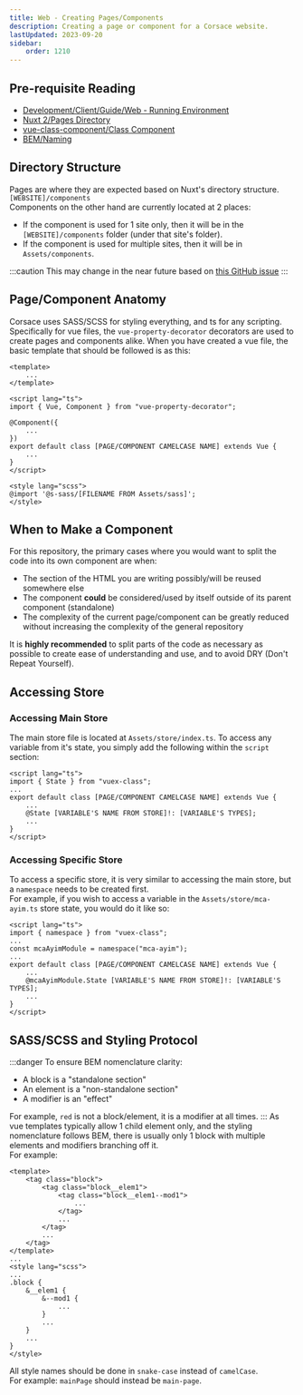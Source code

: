 ```yaml
---
title: Web - Creating Pages/Components
description: Creating a page or component for a Corsace website.
lastUpdated: 2023-09-20
sidebar:
    order: 1210
---
```

## Pre-requisite Reading
- [Development/Client/Guide/Web - Running Environment](../web-running-environment)
- [Nuxt 2/Pages Directory](https://v2.nuxt.com/docs/directory-structure/pages)
- [vue-class-component/Class Component](https://class-component.vuejs.org/guide/class-component.html)
- [BEM/Naming](https://getbem.com/naming/)

## Directory Structure
Pages are where they are expected based on Nuxt's directory structure. `[WEBSITE]/components`\
Components on the other hand are currently located at 2 places:
- If the component is used for 1 site only, then it will be in the `[WEBSITE]/components` folder (under that site's folder).
- If the component is used for multiple sites, then it will be in `Assets/components`.

:::caution
This may change in the near future based on [this GitHub issue](https://github.com/Corsace/Corsace/issues/292)
::: 

## Page/Component Anatomy

Corsace uses SASS/SCSS for styling everything, and ts for any scripting.\
Specifically for vue files, the `vue-property-decorator` decorators are used to create pages and components alike.
When you have created a vue file, the basic template that should be followed is as this:

```vue
<template>
    ...
</template>

<script lang="ts">
import { Vue, Component } from "vue-property-decorator";

@Component({
    ...
})
export default class [PAGE/COMPONENT CAMELCASE NAME] extends Vue {
    ...
}
</script>

<style lang="scss">
@import '@s-sass/[FILENAME FROM Assets/sass]';
</style>
```

## When to Make a Component
For this repository, the primary cases where you would want to split the code into its own component are when:
- The section of the HTML you are writing possibly/will be reused somewhere else
- The component **could** be considered/used by itself outside of its parent component (standalone)
- The complexity of the current page/component can be greatly reduced without increasing the complexity of the general repository

It is **highly recommended** to split parts of the code as necessary as possible to create ease of understanding and use, and to avoid DRY (Don't Repeat Yourself).

## Accessing Store

### Accessing Main Store
The main store file is located at `Assets/store/index.ts`. To access any variable from it's state, you simply add the following within the `script` section:
```vue
<script lang="ts">
import { State } from "vuex-class";
...
export default class [PAGE/COMPONENT CAMELCASE NAME] extends Vue {
    ...
    @State [VARIABLE'S NAME FROM STORE]!: [VARIABLE'S TYPES];
    ...
}
</script>
```

### Accessing Specific Store
To access a specific store, it is very similar to accessing the main store, but a `namespace` needs to be created first.\
For example, if you wish to access a variable in the `Assets/store/mca-ayim.ts` store state, you would do it like so:
```vue
<script lang="ts">
import { namespace } from "vuex-class";
...
const mcaAyimModule = namespace("mca-ayim");
...
export default class [PAGE/COMPONENT CAMELCASE NAME] extends Vue {
    ...
    @mcaAyimModule.State [VARIABLE'S NAME FROM STORE]!: [VARIABLE'S TYPES];
    ...
}
</script>
```

## SASS/SCSS and Styling Protocol
:::danger
To ensure BEM nomenclature clarity:
- A block is a "standalone section"
- An element is a "non-standalone section"
- A modifier is an "effect"

For example, `red` is not a block/element, it is a modifier at all times.
:::
As vue templates typically allow 1 child element only, and the styling nomenclature follows BEM, there is usually only 1 block with multiple elements and modifiers branching off it.\
For example:
```vue
<template>
    <tag class="block">
        <tag class="block__elem1">
            <tag class="block__elem1--mod1">
                ...
            </tag>
            ...
        </tag>
        ...
    </tag>
</template>
...
<style lang="scss">
...
.block {
    &__elem1 {
        &--mod1 {
            ...
        }
        ...
    }
    ...
}
</style>
```

All style names should be done in `snake-case` instead of `camelCase`.\
For example: `mainPage` should instead be `main-page`.